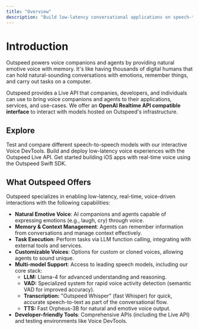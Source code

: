 ```yaml
---
title: "Overview"
description: "Build low-latency conversational applications on speech-to-speech models"
---
```


# Introduction

Outspeed powers voice companions and agents by providing natural emotive voice with memory. It's like having thousands of digital humans that can hold natural-sounding conversations with emotions, remember things, and carry out tasks on a computer.

Outspeed provides a Live API that companies, developers, and individuals can use to bring voice companions and agents to their applications, services, and use-cases. We offer an **OpenAI Realtime API compatible interface** to interact with models hosted on Outspeed's infrastructure.

## Explore

<CardGroup cols={2}>
  <Card
    title="Voice DevTools"
    icon="microphone"
    href="/get-started/voice-devtools"
  >
    Test and compare different speech-to-speech models with our interactive Voice DevTools.
  </Card>
  <Card
    title="Live API"
    icon="bolt"
    href="/api-spec/live-api"
  >
    Build and deploy low-latency voice experiences with the Outspeed Live API.
  </Card>
  <Card
    title="Build a Mobile App"
    icon="mobile"
    href="/get-started/outspeed-swift-getting-started"
  >
    Get started building iOS apps with real-time voice using the Outspeed Swift SDK.
  </Card>
</CardGroup>

## What Outspeed Offers

Outspeed specializes in enabling low-latency, real-time, voice-driven interactions with the following capabilities:

- **Natural Emotive Voice**: AI companions and agents capable of expressing emotions (e.g., laugh, cry) through voice.
- **Memory & Context Management**: Agents can remember information from conversations and manage context effectively.
- **Task Execution**: Perform tasks via LLM function calling, integrating with external tools and services.
- **Customizable Voices**: Options for custom or cloned voices, allowing agents to sound unique.
- **Multi-model Support**: Access to leading speech models, including our core stack:
    -   **LLM:** Llama-4 for advanced understanding and reasoning.
    -   **VAD:** Specialized system for rapid voice activity detection (semantic VAD for improved accuracy).
    -   **Transcription:** "Outspeed Whisper" (fast Whisper) for quick, accurate speech-to-text as part of the conversational flow.
    -   **TTS:** Fast Orpheus-3B for natural and emotive voice output.
- **Developer-friendly Tools**: Comprehensive APIs (including the Live API) and testing environments like Voice DevTools.

